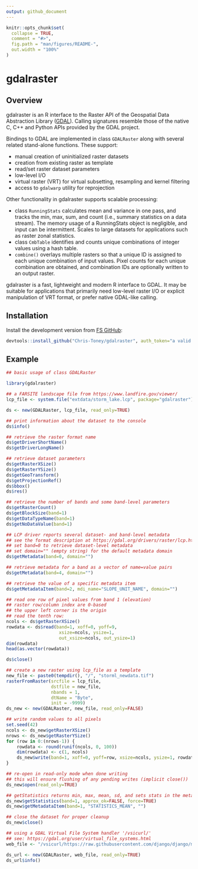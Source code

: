```yaml
---
output: github_document
---
```


<!-- README.md is generated from README.Rmd. Please edit that file -->

```r
knitr::opts_chunk$set(
  collapse = TRUE,
  comment = "#>",
  fig.path = "man/figures/README-",
  out.width = "100%"
)
```

# gdalraster

<!-- badges: start -->
<!-- badges: end -->

## Overview
gdalraster is an R interface to the Raster API of the Geospatial Data Abstraction Library ([GDAL](https://gdal.org/)). Calling signatures resemble those of the native C, C++ and Python APIs provided by the GDAL project.

Bindings to GDAL are implemented in class `GDALRaster` along with several related stand-alone functions. These support:

* manual creation of uninitialized raster datasets
* creation from existing raster as template
* read/set raster dataset parameters
* low-level I/O
* virtual raster (VRT) for virtual subsetting, resampling and kernel filtering
* access to `gdalwarp` utility for reprojection

Other functionality in gdalraster supports scalable processing:

* class `RunningStats` calculates mean and variance in one pass, and tracks the min, max, sum, and count (i.e., summary statistics on a data stream). The memory usage of a RunningStats object is negligible, and input can be intermittent. Scales to large datasets for applications such as raster zonal statistics.
* class `CmbTable` identifies and counts unique combinations of integer values using a hash table.
* `combine()` overlays multiple rasters so that a unique ID is assigned to each unique combination of input values. Pixel counts
for each unique combination are obtained, and combination IDs are optionally written to an output raster.

gdalraster is a fast, lightweight and modern R interface to GDAL. It may be suitable for applications that primarily need low-level
raster I/O or explicit manipulation of VRT format, or prefer native GDAL-like calling.

## Installation
Install the development version from [FS GitHub](https://code.fs.usda.gov/):

``` r
devtools::install_github("Chris-Toney/gdalraster", auth_token="a valid token", host="code.fs.usda.gov/api/v3")
```

## Example
```r
## basic usage of class GDALRaster

library(gdalraster)

## a FARSITE landscape file from https://www.landfire.gov/viewer/
lcp_file <- system.file("extdata/storm_lake.lcp", package="gdalraster")

ds <- new(GDALRaster, lcp_file, read_only=TRUE)

## print information about the dataset to the console
ds$info()

## retrieve the raster format name
ds$getDriverShortName()
ds$getDriverLongName()

## retrieve dataset parameters
ds$getRasterXSize()
ds$getRasterYSize()
ds$getGeoTransform()
ds$getProjectionRef()
ds$bbox()
ds$res()

## retrieve the number of bands and some band-level parameters
ds$getRasterCount()
ds$getBlockSize(band=1)
ds$getDataTypeName(band=1)
ds$getNoDataValue(band=1)

## LCP driver reports several dataset- and band-level metadata
## see the format description at https://gdal.org/drivers/raster/lcp.html
## set band=0 to retrieve dataset-level metadata
## set domain="" (empty string) for the default metadata domain
ds$getMetadata(band=0, domain="")

## retrieve metadata for a band as a vector of name=value pairs
ds$getMetadata(band=4, domain="")

## retrieve the value of a specific metadata item
ds$getMetadataItem(band=2, mdi_name="SLOPE_UNIT_NAME", domain="")

## read one row of pixel values from band 1 (elevation)
## raster row/column index are 0-based
## the upper left corner is the origin
## read the tenth row:
ncols <- ds$getRasterXSize()
rowdata <- ds$read(band=1, xoff=0, yoff=9, 
                    xsize=ncols, ysize=1, 
                    out_xsize=ncols, out_ysize=1)
dim(rowdata)
head(as.vector(rowdata))

ds$close()

## create a new raster using lcp_file as a template
new_file <- paste0(tempdir(), "/", "storml_newdata.tif")
rasterFromRaster(srcfile = lcp_file,
                 dstfile = new_file,
                 nbands = 1,
                 dtName = "Byte",
                 init = -9999)
ds_new <- new(GDALRaster, new_file, read_only=FALSE)

## write random values to all pixels
set.seed(42)
ncols <- ds_new$getRasterXSize()
nrows <- ds_new$getRasterYSize()
for (row in 0:(nrows-1)) {
    rowdata <- round(runif(ncols, 0, 100))
    dim(rowdata) <- c(1, ncols)
    ds_new$write(band=1, xoff=0, yoff=row, xsize=ncols, ysize=1, rowdata)
}

## re-open in read-only mode when done writing
## this will ensure flushing of any pending writes (implicit close())
ds_new$open(read_only=TRUE)

## getStatistics returns min, max, mean, sd, and sets stats in the metadata
ds_new$getStatistics(band=1, approx_ok=FALSE, force=TRUE)
ds_new$getMetadataItem(band=1, "STATISTICS_MEAN", "")

## close the dataset for proper cleanup
ds_new$close()

## using a GDAL Virtual File System handler '/vsicurl/'
## see: https://gdal.org/user/virtual_file_systems.html
web_file <- "/vsicurl/https://raw.githubusercontent.com/django/django/main/tests/gis_tests/data/rasters/raster.tif"

ds_url <- new(GDALRaster, web_file, read_only=TRUE)
ds_url$info()

```

